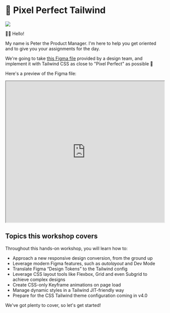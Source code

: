 # 📐 Pixel Perfect Tailwind

![](/figma-to-code-design.png)

👨‍💼 Hello!

My name is Peter the Product Manager. I'm here to help you get oriented and to give you your assignments for the day.

We're going to take [this Figma file](https://www.figma.com/file/P7JAJ2NX6SOw72iTa8eyjl/Pixel-Perfect-Tailwind?type=design&node-id=0%3A1&mode=design&t=WVR4uy4alsTwrVTc-1) provided by a design team, and implement it with Tailwind CSS as close to "Pixel Perfect" as possible 💪

Here's a preview of the Figma file:

<iframe
	width="100%"
	height="450"
	src="https://www.figma.com/embed?embed_host=share&url=https%3A%2F%2Fwww.figma.com%2Ffile%2FP7JAJ2NX6SOw72iTa8eyjl%2FPixel-Perfect-Tailwind%3Ftype%3Ddesign%26node-id%3D285%253A1631%26mode%3Ddesign%26t%3Dwl4Qgmh9MfWqILv9-1"
	allowfullscreen
></iframe>

## Topics this workshop covers

Throughout this hands-on workshop, you will learn how to:

- Approach a new responsive design conversion, from the ground up
- Leverage modern Figma features, such as _autolayout_ and Dev Mode
- Translate Figma “Design Tokens” to the Tailwind config
- Leverage CSS layout tools like Flexbox, Grid and even Subgrid to achieve complex designs
- Create CSS-only Keyframe animations on page load
- Manage dynamic styles in a Tailwind JIT-friendly way
- Prepare for the CSS Tailwind theme configuration coming in v4.0

We've got plenty to cover, so let's get started!
